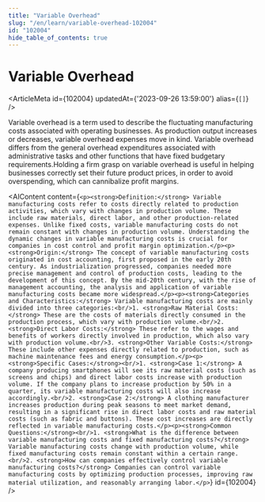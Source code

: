 ```yaml
---
title: "Variable Overhead"
slug: "/en/learn/variable-overhead-102004"
id: "102004"
hide_table_of_contents: true
---
```



# Variable Overhead

<ArticleMeta id={102004} updatedAt={'2023-09-26 13:59:00'} alias={`[]`} />
<div className='border-solid border-b border-t-0 my-4 border-[var(--ifm-color-gray-300)]' />

Variable overhead is a term used to describe the fluctuating manufacturing costs associated with operating businesses. As production output increases or decreases, variable overhead expenses move in kind. Variable overhead differs from the general overhead expenditures associated with administrative tasks and other functions that have fixed budgetary requirements.Holding a firm grasp on variable overhead is useful in helping businesses correctly set their future product prices, in order to avoid overspending, which can cannibalize profit margins.

<AIContent content={`<p><strong>Definition:</strong> Variable manufacturing costs refer to costs directly related to production activities, which vary with changes in production volume. These include raw materials, direct labor, and other production-related expenses. Unlike fixed costs, variable manufacturing costs do not remain constant with changes in production volume. Understanding the dynamic changes in variable manufacturing costs is crucial for companies in cost control and profit margin optimization.</p><p><strong>Origin:</strong> The concept of variable manufacturing costs originated in cost accounting, first proposed in the early 20th century. As industrialization progressed, companies needed more precise management and control of production costs, leading to the development of this concept. By the mid-20th century, with the rise of management accounting, the analysis and application of variable manufacturing costs became more widespread.</p><p><strong>Categories and Characteristics:</strong> Variable manufacturing costs are mainly divided into three categories:<br/>1. <strong>Raw Material Costs:</strong> These are the costs of materials directly consumed in the production process, which vary with production volume.<br/>2. <strong>Direct Labor Costs:</strong> These refer to the wages and benefits of workers directly involved in production, which also vary with production volume.<br/>3. <strong>Other Variable Costs:</strong> These include other expenses directly related to production, such as machine maintenance fees and energy consumption.</p><p><strong>Specific Cases:</strong><br/>1. <strong>Case 1:</strong> A company producing smartphones will see its raw material costs (such as screens and chips) and direct labor costs increase with production volume. If the company plans to increase production by 50% in a quarter, its variable manufacturing costs will also increase accordingly.<br/>2. <strong>Case 2:</strong> A clothing manufacturer increases production during peak seasons to meet market demand, resulting in a significant rise in direct labor costs and raw material costs (such as fabric and buttons). These cost increases are directly reflected in variable manufacturing costs.</p><p><strong>Common Questions:</strong><br/>1. <strong>What is the difference between variable manufacturing costs and fixed manufacturing costs?</strong> Variable manufacturing costs change with production volume, while fixed manufacturing costs remain constant within a certain range.<br/>2. <strong>How can companies effectively control variable manufacturing costs?</strong> Companies can control variable manufacturing costs by optimizing production processes, improving raw material utilization, and reasonably arranging labor.</p>`} id={102004} />
